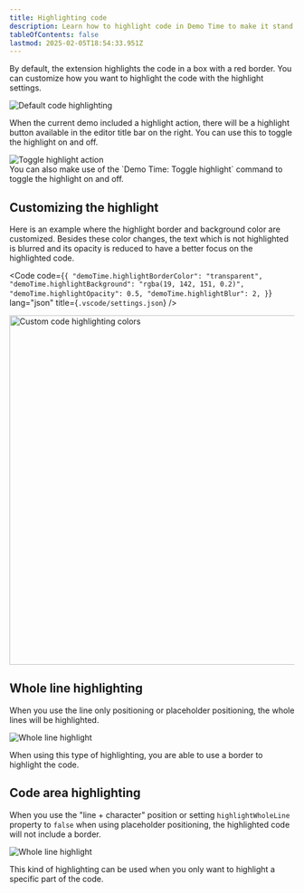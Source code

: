 ```yaml
---
title: Highlighting code
description: Learn how to highlight code in Demo Time to make it stand out in your demos.
tableOfContents: false
lastmod: 2025-02-05T18:54:33.951Z
---
```




By default, the extension highlights the code in a box with a red border. You can customize how you want to highlight the code with the highlight settings.

<Image class="mx-auto" src={defaultImage} alt="Default code highlighting" />

When the current demo included a highlight action, there will be a highlight button available in the editor title bar on the right. You can use this to toggle the highlight on and off.

<Image class="mx-auto" src={highlightActionImg} alt="Toggle highlight action" />

<Aside type="tip">
You can also make use of the `Demo Time: Toggle highlight` command to toggle the highlight on and off.
</Aside>

## Customizing the highlight

Here is an example where the highlight border and background color are customized. Besides these color changes, the text which is not highlighted is blurred and its opacity is reduced to have a better focus on the highlighted code.

<Code code={`{
    "demoTime.highlightBorderColor": "transparent",
    "demoTime.highlightBackground": "rgba(19, 142, 151, 0.2)",
    "demoTime.highlightOpacity": 0.5,
    "demoTime.highlightBlur": 2,
}`} 
  lang="json" 
  title={`.vscode/settings.json`} />

<Image class="mx-auto" src={customImage} alt="Custom code highlighting colors" width="618" />

## Whole line highlighting

When you use the line only positioning or placeholder positioning, the whole lines will be highlighted.

<Image class="mx-auto" src={wholeLineImg} alt="Whole line highlight" />

When using this type of highlighting, you are able to use a border to highlight the code.

## Code area highlighting

When you use the "line + character" position or setting `highlightWholeLine` property to `false` when using placeholder positioning, the highlighted code will not include a border.

<Image class="mx-auto" src={areaHighlightImg} alt="Whole line highlight" />

This kind of highlighting can be used when you only want to highlight a specific part of the code.